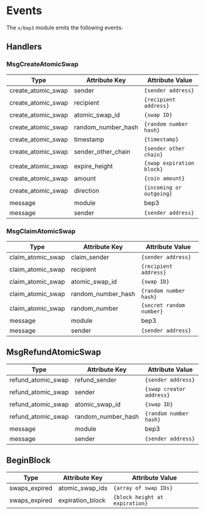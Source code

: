 

# Events

The `x/bep3` module emits the following events:

## Handlers

### MsgCreateAtomicSwap

| Type               | Attribute Key      | Attribute Value           |
| ------------------ | ------------------ | ------------------------- |
| create_atomic_swap | sender             | `{sender address}`        |
| create_atomic_swap | recipient          | `{recipient address}`     |
| create_atomic_swap | atomic_swap_id     | `{swap ID}`               |
| create_atomic_swap | random_number_hash | `{random number hash}`    |
| create_atomic_swap | timestamp          | `{timestamp}`             |
| create_atomic_swap | sender_other_chain | `{sender other chain}`    |
| create_atomic_swap | expire_height      | `{swap expiration block}` |
| create_atomic_swap | amount             | `{coin amount}`           |
| create_atomic_swap | direction          | `{incoming or outgoing}`  |
| message            | module             | bep3                      |
| message            | sender             | `{sender address}`        |

### MsgClaimAtomicSwap

| Type              | Attribute Key      | Attribute Value          |
| ----------------- | ------------------ | ------------------------ |
| claim_atomic_swap | claim_sender       | `{sender address}`       |
| claim_atomic_swap | recipient          | `{recipient address}`    |
| claim_atomic_swap | atomic_swap_id     | `{swap ID}`              |
| claim_atomic_swap | random_number_hash | `{random number hash}`   |
| claim_atomic_swap | random_number      | `{secret random number}` |
| message           | module             | bep3                     |
| message           | sender             | `{sender address}`       |

## MsgRefundAtomicSwap

| Type               | Attribute Key      | Attribute Value          |
| ------------------ | ------------------ | ------------------------ |
| refund_atomic_swap | refund_sender      | `{sender address}`       |
| refund_atomic_swap | sender             | `{swap creator address}` |
| refund_atomic_swap | atomic_swap_id     | `{swap ID}`              |
| refund_atomic_swap | random_number_hash | `{random number hash}`   |
| message            | module             | bep3                     |
| message            | sender             | `{sender address}`       |

## BeginBlock

| Type          | Attribute Key    | Attribute Value                |
| ------------- | ---------------- | ------------------------------ |
| swaps_expired | atomic_swap_ids  | `{array of swap IDs}`          |
| swaps_expired | expiration_block | `{block height at expiration}` |

